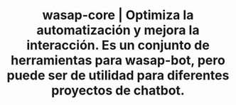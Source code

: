 ---
title: wasap-core |  Optimiza la automatización y mejora la interacción. Es un conjunto de herramientas para wasap-bot, pero puede ser de utilidad para diferentes proyectos de chatbot.
description: Descubre herramientas versátiles para WhatsApp-Bot y proyectos de chatbot. Optimiza la automatización y mejora la interacción. Es un conjunto de herramientas para wasap-bot, pero puede ser de utilidad para diferentes proyectos de chatbot.
template: splash
hero:
  title: wasap-core
  tagline:  Optimiza la automatización y mejora la interacción. Es un conjunto de herramientas para wasap-bot, pero puede ser de utilidad para diferentes proyectos de chatbot.
  image:
    file: ../../../../assets/houston.webp
  actions:
    - text: Iniciar
      link: /es/wasap-core/start
      icon: right-arrow
      variant: primary
---